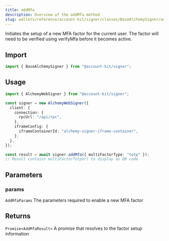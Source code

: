 ```yaml
---
title: addMfa
description: Overview of the addMfa method
slug: wallets/reference/account-kit/signer/classes/BaseAlchemySigner/addMfa
---
```




Initiates the setup of a new MFA factor for the current user.
The factor will need to be verified using verifyMfa before it becomes active.

## Import

```ts
import { BaseAlchemySigner } from "@account-kit/signer";
```

## Usage

```ts
import { AlchemyWebSigner } from "@account-kit/signer";

const signer = new AlchemyWebSigner({
  client: {
    connection: {
      rpcUrl: "/api/rpc",
    },
    iframeConfig: {
      iframeContainerId: "alchemy-signer-iframe-container",
    },
  },
});

const result = await signer.addMfa({ multiFactorType: "totp" });
// Result contains multiFactorTotpUrl to display as QR code
```

## Parameters

### params

`AddMfaParams`
The parameters required to enable a new MFA factor

## Returns

`Promise<AddMfaResult>`
A promise that resolves to the factor setup information

